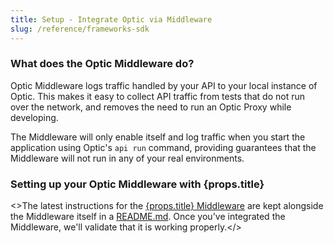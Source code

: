 ```yaml
---
title: Setup - Integrate Optic via Middleware
slug: /reference/frameworks-sdk
---
```


### What does the Optic Middleware do?

Optic Middleware logs traffic handled by your API to your local instance of Optic. This makes it easy to collect API traffic from tests that do not run over the network, and removes the need to run an Optic Proxy while developing.

The Middleware will only enable itself and log traffic when you start the application using Optic's `api run` command, providing guarantees that the Middleware will not run in any of your real environments.

### Setting up your Optic Middleware with {props.title}

<>The latest instructions for the <a href={props.sdk_url}>{props.title} Middleware</a> are kept alongside the Middleware itself in a <a href={props.sdk_readme}>README.md</a>. Once you've integrated the Middleware, we'll validate that it is working properly.</>

<br />
<br />
